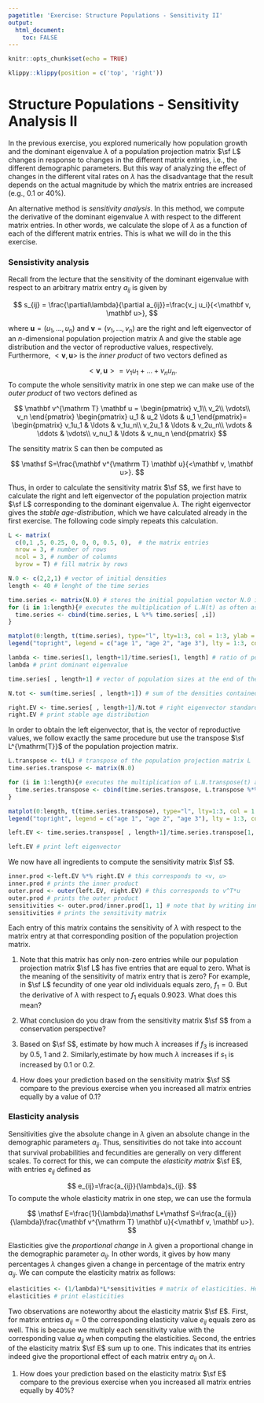 ```yaml
---
pagetitle: 'Exercise: Structure Populations - Sensitivity II'
output: 
  html_document:
    toc: FALSE
---
```


```r
knitr::opts_chunk$set(echo = TRUE)
```

```r
klippy::klippy(position = c('top', 'right'))
```

# Structure Populations - Sensitivity Analysis II {.tabset}

In the previous exercise, you explored numerically how population growth and the dominant eigenvalue $\lambda$ of a population projection matrix $\sf L$ changes in response to changes in the different matrix entries, i.e., the different demographic parameters. But this way of analyzing the effect of changes in the different vital rates on $\lambda$ has the disadvantage that the result depends on the actual magnitude by which the matrix entries are increased (e.g., $0.1$ or $40\%$).

An alternative method is *sensitivity analysis*. In this method, we compute the derivative of the dominant eigenvalue $\lambda$ with respect to the different matrix entries. In other words, we calculate the slope of $\lambda$ as a function of each of the different matrix entries. This is what we will do in the this exercise.

### Sensistivity analysis

Recall from the lecture that the sensitivity of the dominant eigenvalue with respect to an arbitrary matrix entry $a_{ij}$ is given by

$$
s_{ij} = \frac{\partial\lambda}{\partial a_{ij}}=\frac{v_j u_i}{<\mathbf v, \mathbf u>},
$$

where $\mathbf u=(u_1, \ldots, u_n)$ and $\mathbf v=(v_1, \ldots, v_n)$ are the right and left eigenvector of an $n$-dimensional population projection matrix $\mathsf A$ and give the stable age distribution and the vector of reproductive values, respectively. Furthermore, $<\mathbf v, \mathbf u>$ is the *inner product* of two vectors defined as

$$
<\mathbf v, \mathbf u> = v_1u_1+\ldots+v_nu_n.
$$
To compute the whole sensitivity matrix in one step we can make use of the *outer product* of two vectors defined as

$$
\mathbf v^{\mathrm T} \mathbf u = 
\begin{pmatrix}
v_1\\
v_2\\
\vdots\\
v_n
\end{pmatrix}
\begin{pmatrix}
u_1 & u_2 \ldots & u_1
\end{pmatrix}=
\begin{pmatrix}
v_1u_1 & \ldots & v_1u_n\\
v_2u_1 & \ldots & v_2u_n\\
\vdots & \ddots & \vdots\\
v_nu_1 & \ldots & v_nu_n
\end{pmatrix}
$$

The sensitity matrix $\mathsf S$ can then be computed as

$$
\mathsf S=\frac{\mathbf v^{\mathrm T} \mathbf u}{<\mathbf v, \mathbf u>}.
$$

Thus, in order to calculate the sensitivity matrix $\sf S$, we first have to calculate the right and left eigenvector of the population projection matrix $\sf L$ corresponding to the dominant eigenvalue $\lambda$. The right eigenvector gives the *stable age-distribution*, which we have calculated already in the first exercise. The following code simply repeats this calculation.

```r
L <- matrix(
  c(0,1 ,5, 0.25, 0, 0, 0, 0.5, 0),	 # the matrix entries
  nrow = 3, # number of rows
  ncol = 3, # number of columns
  byrow = T) # fill matrix by rows

N.0 <- c(2,2,1) # vector of initial densities
length <- 40 # lenght of the time series
```

```r
time.series <- matrix(N.0) # stores the initial population vector N.0 in the matrix "time.series"
for (i in 1:length){# executes the multiplication of L.N(t) as often as specified by the parameter "length"
  time.series <- cbind(time.series, L %*% time.series[ ,i])
}

matplot(0:length, t(time.series), type="l", lty=1:3, col = 1:3, ylab = "density", xlab = "time", main="original matrix") # plots result
legend("topright", legend = c("age 1", "age 2", "age 3"), lty = 1:3, col = 1:3, bty = "n") # defines legend

lambda <- time.series[1, length+1]/time.series[1, length] # ratio of population size at the end of the time series for age-class 1 gives lambda
lambda # print dominant eigenvalue

time.series[ , length+1] # vector of population sizes at the end of the time series gives the right eigenvector. In order to express the right eigenvector in terms of proportions we divided each entry by the total population size.

N.tot <- sum(time.series[ , length+1]) # sum of the densities contained in the population vector at the end of the time series.

right.EV <- time.series[ , length+1]/N.tot # right eigenvector standardized such that its entries sum up to one. This vector represents proportions in the stable age distribution.
right.EV # print stable age distribution
```

In order to obtain the left eigenvector, that is, the vector of reproductive values, we follow exactly the same procedure but use the transpose $\sf L^{\mathrm{T}}$ of the population projection matrix.

```r
L.transpose <- t(L) # transpose of the population projection matrix L
time.series.transpose <- matrix(N.0)

for (i in 1:length){# executes the multiplication of L.N.transpose(t) as often as specified by the parameter "length"
  time.series.transpose <- cbind(time.series.transpose, L.transpose %*% time.series.transpose[ ,i])
}

matplot(0:length, t(time.series.transpose), type="l", lty=1:3, col = 1:3, ylab = "something that is NOT density", xlab = "time", main="transposed matrix") # plots result, note that this graph has NO biological interpretation, it is only a tool to obtain the left eigenvalue
legend("topright", legend = c("age 1", "age 2", "age 3"), lty = 1:3, col = 1:3, bty = "n") # defines legend

left.EV <- time.series.transpose[ , length+1]/time.series.transpose[1, length+1] # left eigenvector containing reproductive values with the reproductive value for the first age-class standardized to 1.

left.EV # print left eigenvector
```

We now have all ingredients to compute the sensitivity matrix $\sf S$.

```r
inner.prod <-left.EV %*% right.EV # this corresponds to <v, u>
inner.prod # prints the inner product
outer.prod <- outer(left.EV, right.EV) # this corresponds to v^T*u
outer.prod # prints the outer product
sensitivities <- outer.prod/inner.prod[1, 1] # note that by writing inner.prod[1, 1] we extract the value from a "one-dimensional matrix"
sensitivities # prints the sensitivity matrix
```

Each entry of this matrix contains the sensitivity of $\lambda$ with respect to the matrix entry at that corresponding position of the population projection matrix.

  1) Note that this matrix has only non-zero entries while our population projection matrix $\sf L$ has five entries that are equal to zero. What is the meaning of the sensitivity of matrix entry that is zero? For example, in $\sf L$ fecundity of one year old individuals equals zero, $f_1=0$. But the derivative of $\lambda$ with respect to $f_1$ equals $0.9023$. What does this mean?
  
  2) What conclusion do you draw from the sensitivity matrix $\sf S$ from a conservation perspective?
  
  3) Based on $\sf S$, estimate by how much $\lambda$ increases if $f_3$ is increased by $0.5$, $1$ and $2$. Similarly,estimate by how much $\lambda$ increases if $s_1$ is increased by $0.1$ or $0.2$.
  
  4) How does your prediction based on the sensitivity matrix $\sf S$ compare to the previous exercise when you increased all matrix entries equally by a value of $0.1$?

### Elasticity analysis

Sensitivities give the absolute change in $\lambda$ given an absolute change in the demographic parameters $a_{ij}$. Thus, sensitivities do not take into account that survival probabilities and fecundities are generally on very different scales. To correct for this, we can compute the *elasticity matrix* $\sf E$, with entries $e_{ij}$ defined as

$$
e_{ij}=\frac{a_{ij}}{\lambda}s_{ij}.
$$
To compute the whole elasticity matrix in one step, we can use the formula

$$
\mathsf E=\frac{1}{\lambda}\mathsf L*\mathsf S=\frac{a_{ij}}{\lambda}\frac{\mathbf v^{\mathrm T} \mathbf u}{<\mathbf v, \mathbf u>}.
$$

Elasticities give the *proportional change* in $\lambda$ given a proportional change in the demographic parameter $a_{ij}$. In other words, it gives by how many percentages $\lambda$ changes given a change in percentage of the matrix entry $a_{ij}$. We can compute the elasticity matrix as follows:

```r
elasticities <- (1/lambda)*L*sensitivities # matrix of elasticities. Here, L*sensitivities is the "element-wise product matrix"
elasticities # print elasticities
```

Two observations are noteworthy about the elasticity matrix $\sf E$. First, for matrix entries $a_{ij}=0$ the corresponding elasticity value $e_{ij}$ equals zero as well. This is because we multiply each sensitivity value with the corresponding value $a_{ij}$ when computing the elasticities. Second, the entries of the elasticity matrix $\sf E$ sum up to one. This indicates that its entries indeed give the proportional effect of each matrix entry $a_{ij}$ on $\lambda$.

  1) How does your prediction based on the elasticity matrix $\sf E$ compare to the previous exercise when you increased all matrix entries equally by $40 \%$?